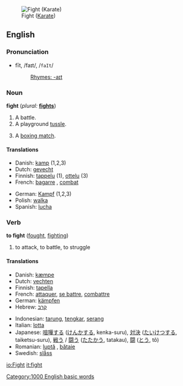 [[Image:Fight.gif|thumb|Fight ([[Karate]])]]
==English==

===Pronunciation===
*fīt, /faɪt/, /<tt>faIt</tt>/
*:[[Rhymes:English:-aɪt|Rhymes: -aɪt]]

===Noun===
'''fight'''  (''plural:'' '''[[fights]]''')
# A battle.
# A playground [[tussle]].
# {{cattag|Sports}} A [[boxing match]].

====Translations====
{{top}}
*Danish: [[kamp]] {{c}} (1,2,3)
*Dutch: [[gevecht]] {{n}}
*Finnish: [[tappelu]] (1), [[ottelu]] (3)
*French: [[bagarre]] {{f}}, [[combat]]
{{mid}}
*German: [[Kampf]] {{m}} (1,2,3)
*Polish: [[walka]] {{f}}
*Spanish: [[lucha]]
{{bottom}}

===Verb===
'''to fight''' ([[fought]], [[fighting]])
# to attack, to battle, to struggle

====Translations====
{{top}}
*Danish: [[kæmpe]]
*Dutch: [[vechten]]
*Finnish: [[tapella]]
*French: [[attaquer]], [[se battre]], [[combattre]]
*German: [[kämpfen]]
*Hebrew: [[קרב]]
{{mid}}
*Indonesian: [[tarung]], [[tengkar]], [[serang]]
*Italian: [[lotta]]
*Japanese: [[喧嘩する]] ([[けんかする]], kenka-suru), [[対決]] ([[たいけつする]], taiketsu-suru), [[戦う]] / [[闘う]] ([[たたかう]], tatakau), [[闘]] ([[とう]], tô)
*Romanian: [[luptă]] {{f}}, [[bătaie]] {{f}}
*Swedish: [[slåss]]
{{bottom}}

{{BE-ready}}
[[Category:1000 English basic words]]

[[io:Fight]]
[[it:fight]]